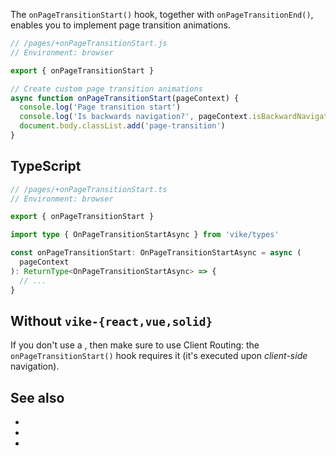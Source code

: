 
The `onPageTransitionStart()` hook, together with <Link href="/onPageTransitionEnd">`onPageTransitionEnd()`</Link>, enables you to implement page transition animations.

```js
// /pages/+onPageTransitionStart.js
// Environment: browser

export { onPageTransitionStart }

// Create custom page transition animations
async function onPageTransitionStart(pageContext) {
  console.log('Page transition start')
  console.log('Is backwards navigation?', pageContext.isBackwardNavigation)
  document.body.classList.add('page-transition')
}
```


## TypeScript

```ts
// /pages/+onPageTransitionStart.ts
// Environment: browser

export { onPageTransitionStart }

import type { OnPageTransitionStartAsync } from 'vike/types'

const onPageTransitionStart: OnPageTransitionStartAsync = async (
  pageContext
): ReturnType<OnPageTransitionStartAsync> => {
  // ...
}
```

<HookTypeScriptHints hookTypeName="OnPageTransitionStartAsync" />


## Without `vike-{react,vue,solid}`

If you don't use a <UiFrameworkExtension />, then make sure to use <Link href="/client-routing">Client Routing</Link>: the `onPageTransitionStart()` hook requires it (it's executed upon *client-side* navigation).


## See also

 - <Link href="/onPageTransitionEnd" />
 - <Link href="/onHydrationEnd" />
 - <Link href="/onAfterRenderClient"/>
